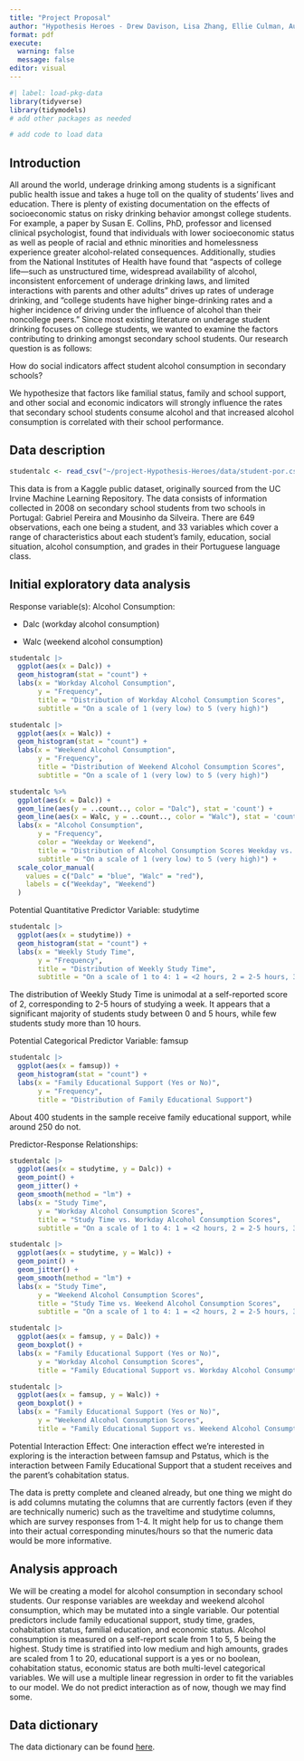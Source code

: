 ```yaml
---
title: "Project Proposal"
author: "Hypothesis Heroes - Drew Davison, Lisa Zhang, Ellie Culman, Austin Chang"
format: pdf
execute: 
  warning: false
  message: false
editor: visual
---
```


```r
#| label: load-pkg-data
library(tidyverse)
library(tidymodels)
# add other packages as needed

# add code to load data
```

## Introduction

All around the world, underage drinking among students is a significant public health issue and takes a huge toll on the quality of students' lives and education. There is plenty of existing documentation on the effects of socioeconomic status on risky drinking behavior amongst college students. For example, a paper by Susan E. Collins, PhD, professor and licensed clinical psychologist, found that individuals with lower socioeconomic status as well as people of racial and ethnic minorities and homelessness experience greater alcohol-related consequences. Additionally, studies from the National Institutes of Health have found that "aspects of college life---such as unstructured time, widespread availability of alcohol, inconsistent enforcement of underage drinking laws, and limited interactions with parents and other adults" drives up rates of underage drinking, and "college students have higher binge-drinking rates and a higher incidence of driving under the influence of alcohol than their noncollege peers." Since most existing literature on underage student drinking focuses on college students, we wanted to examine the factors contributing to drinking amongst secondary school students. Our research question is as follows:

How do social indicators affect student alcohol consumption in secondary schools?

We hypothesize that factors like familial status, family and school support, and other social and economic indicators will strongly influence the rates that secondary school students consume alcohol and that increased alcohol consumption is correlated with their school performance.

## Data description

```r
studentalc <- read_csv("~/project-Hypothesis-Heroes/data/student-por.csv")
```

This data is from a Kaggle public dataset, originally sourced from the UC Irvine Machine Learning Repository. The data consists of information collected in 2008 on secondary school students from two schools in Portugal: Gabriel Pereira and Mousinho da Silveira. There are 649 observations, each one being a student, and 33 variables which cover a range of characteristics about each student's family, education, social situation, alcohol consumption, and grades in their Portuguese language class.

## Initial exploratory data analysis

Response variable(s): Alcohol Consumption:

-   Dalc (workday alcohol consumption)

-   Walc (weekend alcohol consumption)

```r
studentalc |>
  ggplot(aes(x = Dalc)) +
  geom_histogram(stat = "count") +
  labs(x = "Workday Alcohol Consumption",
       y = "Frequency",
       title = "Distribution of Workday Alcohol Consumption Scores",
       subtitle = "On a scale of 1 (very low) to 5 (very high)")
```

```r
studentalc |>
  ggplot(aes(x = Walc)) +
  geom_histogram(stat = "count") +
  labs(x = "Weekend Alcohol Consumption",
       y = "Frequency",
       title = "Distribution of Weekend Alcohol Consumption Scores",
       subtitle = "On a scale of 1 (very low) to 5 (very high)")
```

```r
studentalc %>%
  ggplot(aes(x = Dalc)) +
  geom_line(aes(y = ..count.., color = "Dalc"), stat = 'count') +
  geom_line(aes(x = Walc, y = ..count.., color = "Walc"), stat = 'count') +
  labs(x = "Alcohol Consumption",
       y = "Frequency",
       color = "Weekday or Weekend",
       title = "Distribution of Alcohol Consumption Scores Weekday vs. Weekend",
       subtitle = "On a scale of 1 (very low) to 5 (very high)") +
  scale_color_manual(
    values = c("Dalc" = "blue", "Walc" = "red"),
    labels = c("Weekday", "Weekend")
  )
```

Potential Quantitative Predictor Variable: studytime

```r
studentalc |>
  ggplot(aes(x = studytime)) +
  geom_histogram(stat = "count") +
  labs(x = "Weekly Study Time",
       y = "Frequency",
       title = "Distribution of Weekly Study Time",
       subtitle = "On a scale of 1 to 4: 1 = <2 hours, 2 = 2-5 hours, 3 = 5-10 hours, 4 = >10 hours")
```

The distribution of Weekly Study Time is unimodal at a self-reported score of 2, corresponding to 2-5 hours of studying a week. It appears that a significant majority of students study between 0 and 5 hours, while few students study more than 10 hours.

Potential Categorical Predictor Variable: famsup

```r
studentalc |>
  ggplot(aes(x = famsup)) +
  geom_histogram(stat = "count") +
  labs(x = "Family Educational Support (Yes or No)",
       y = "Frequency",
       title = "Distribution of Family Educational Support")
```

About 400 students in the sample receive family educational support, while around 250 do not.

Predictor-Response Relationships:

```r
studentalc |>
  ggplot(aes(x = studytime, y = Dalc)) +
  geom_point() +
  geom_jitter() +
  geom_smooth(method = "lm") +
  labs(x = "Study Time",
       y = "Workday Alcohol Consumption Scores",
       title = "Study Time vs. Workday Alcohol Consumption Scores",
       subtitle = "On a scale of 1 to 4: 1 = <2 hours, 2 = 2-5 hours, 3 = 5-10 hours, 4 = >10 hours")

studentalc |>
  ggplot(aes(x = studytime, y = Walc)) +
  geom_point() +
  geom_jitter() +
  geom_smooth(method = "lm") +
  labs(x = "Study Time",
       y = "Weekend Alcohol Consumption Scores",
       title = "Study Time vs. Weekend Alcohol Consumption Scores",
       subtitle = "On a scale of 1 to 4: 1 = <2 hours, 2 = 2-5 hours, 3 = 5-10 hours, 4 = >10 hours")
```

```r
studentalc |>
  ggplot(aes(x = famsup, y = Dalc)) +
  geom_boxplot() +
  labs(x = "Family Educational Support (Yes or No)",
       y = "Workday Alcohol Consumption Scores",
       title = "Family Educational Support vs. Workday Alcohol Consumption Scores")

studentalc |>
  ggplot(aes(x = famsup, y = Walc)) +
  geom_boxplot() +
  labs(x = "Family Educational Support (Yes or No)",
       y = "Weekend Alcohol Consumption Scores",
       title = "Family Educational Support vs. Weekend Alcohol Consumption Scores")
```

Potential Interaction Effect: One interaction effect we're interested in exploring is the interaction between famsup and Pstatus, which is the interaction between Family Educational Support that a student receives and the parent's cohabitation status.

The data is pretty complete and cleaned already, but one thing we might do is add columns mutating the columns that are currently factors (even if they are technically numeric) such as the traveltime and studytime columns, which are survey responses from 1-4. It might help for us to change them into their actual corresponding minutes/hours so that the numeric data would be more informative.

## Analysis approach

We will be creating a model for alcohol consumption in secondary school students. Our response variables are weekday and weekend alcohol consumption, which may be mutated into a single variable. Our potential predictors include family educational support, study time, grades, cohabitation status, familial education, and economic status. Alcohol consumption is measured on a self-report scale from 1 to 5, 5 being the highest. Study time is stratified into low medium and high amounts, grades are scaled from 1 to 20, educational support is a yes or no boolean, cohabitation status, economic status are both multi-level categorical variables. We will use a multiple linear regression in order to fit the variables to our model. We do not predict interaction as of now, though we may find some.

## Data dictionary

The data dictionary can be found [here](https://github.com/sta210-fa23/project-Hypothesis-Heroes/blob/main/data/README.md).
